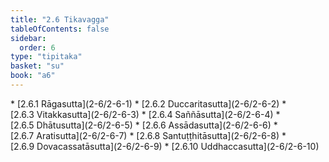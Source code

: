 ```yaml
---
title: "2.6 Tikavagga"
tableOfContents: false
sidebar:
  order: 6
type: "tipitaka"
basket: "su"
book: "a6"
---
```



<DynamicBreadcrumb />



<TableOfContents book="a6" section="2.6">
* [2.6.1 Rāgasutta](2-6/2-6-1)
* [2.6.2 Duccaritasutta](2-6/2-6-2)
* [2.6.3 Vitakkasutta](2-6/2-6-3)
* [2.6.4 Saññāsutta](2-6/2-6-4)
* [2.6.5 Dhātusutta](2-6/2-6-5)
* [2.6.6 Assādasutta](2-6/2-6-6)
* [2.6.7 Aratisutta](2-6/2-6-7)
* [2.6.8 Santuṭṭhitāsutta](2-6/2-6-8)
* [2.6.9 Dovacassatāsutta](2-6/2-6-9)
* [2.6.10 Uddhaccasutta](2-6/2-6-10)
</TableOfContents>